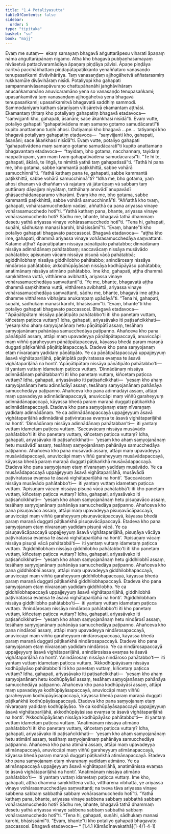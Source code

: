 ```yaml
---
title: "1.4 Potaliyasutta"
tableOfContents: false
sidebar:
  order: 5
type: "tipitaka"
basket: "su"
book: "majj"
---
```



<DynamicBreadcrumb />

<Division number="31" book="majj" bookNo="10" page="22">

<Paragraph number="66" book="majj">
Evaṃ me sutaṃ—  ekaṃ samayaṃ bhagavā aṅguttarāpesu viharati āpaṇaṃ nāma aṅguttarāpānaṃ nigamo. Atha kho bhagavā pubbaṇhasamayaṃ nivāsetvā pattacīvaramādāya āpaṇaṃ piṇḍāya pāvisi. Āpaṇe piṇḍāya caritvā pacchābhattaṃ piṇḍapātapaṭikkanto yenaññataro vanasaṇḍo tenupasaṅkami divāvihārāya. Taṃ vanasaṇḍaṃ ajjhogāhetvā aññatarasmiṃ rukkhamūle divāvihāraṃ nisīdi. Potaliyopi kho gahapati sampannanivāsanapāvuraṇo chattupāhanāhi jaṅghāvihāraṃ anucaṅkamamāno anuvicaramāno yena so vanasaṇḍo tenupasaṅkami; upasaṅkamitvā taṃ vanasaṇḍaṃ ajjhogāhetvā yena bhagavā tenupasaṅkami; upasaṅkamitvā bhagavatā saddhiṃ sammodi. Sammodanīyaṃ kathaṃ sāraṇīyaṃ vītisāretvā ekamantaṃ aṭṭhāsi. Ekamantaṃ ṭhitaṃ kho potaliyaṃ gahapatiṃ bhagavā etadavoca—  “saṃvijjanti kho, gahapati, āsanāni; sace ākaṅkhasi nisīdā”ti. Evaṃ vutte, potaliyo gahapati “gahapativādena maṃ samaṇo gotamo samudācaratī”ti kupito anattamano tuṇhī ahosi.


</Paragraph>

<Paragraph number="67" book="majj">
Dutiyampi kho bhagavā …pe…  tatiyampi kho bhagavā potaliyaṃ gahapatiṃ etadavoca—  “saṃvijjanti kho, gahapati, āsanāni; sace ākaṅkhasi nisīdā”ti. Evaṃ vutte, potaliyo gahapati “gahapativādena maṃ samaṇo gotamo samudācaratī”ti kupito anattamano bhagavantaṃ etadavoca—  “tayidaṃ, bho gotama, nacchannaṃ, tayidaṃ nappatirūpaṃ, yaṃ maṃ tvaṃ gahapativādena samudācarasī”ti. “Te hi te, gahapati, ākārā, te liṅgā, te nimittā yathā taṃ gahapatissā”ti. “Tathā hi pana me, bho gotama, sabbe kammantā paṭikkhittā, sabbe vohārā samucchinnā”ti. “Yathā kathaṃ pana te, gahapati, sabbe kammantā paṭikkhittā, sabbe vohārā samucchinnā”ti? “Idha me, bho gotama, yaṃ ahosi dhanaṃ vā dhaññaṃ vā rajataṃ vā jātarūpaṃ vā sabbaṃ taṃ puttānaṃ dāyajjaṃ niyyātaṃ, tatthāhaṃ anovādī anupavādī ghāsacchādanaparamo viharāmi. Evaṃ kho me, bho gotama, sabbe kammantā paṭikkhittā, sabbe vohārā samucchinnā”ti. “Aññathā kho tvaṃ, gahapati, vohārasamucchedaṃ vadasi, aññathā ca pana ariyassa vinaye vohārasamucchedo hotī”ti. “Yathā kathaṃ pana, bhante, ariyassa vinaye vohārasamucchedo hoti? Sādhu me, bhante, bhagavā tathā dhammaṃ desetu yathā ariyassa vinaye vohārasamucchedo hotī”ti. “Tena hi, gahapati, suṇāhi, sādhukaṃ manasi karohi, bhāsissāmī”ti. “Evaṃ, bhante”ti kho potaliyo gahapati bhagavato paccassosi.


</Paragraph>

</Division>
<Division number="32" book="majj" bookNo="10" page="23">

<Paragraph number="68" book="majj">
Bhagavā etadavoca—  “aṭṭha kho ime, gahapati, dhammā ariyassa vinaye vohārasamucchedāya saṃvattanti. Katame aṭṭha? Apāṇātipātaṃ nissāya pāṇātipāto pahātabbo; dinnādānaṃ nissāya adinnādānaṃ pahātabbaṃ; saccavācaṃ nissāya musāvādo pahātabbo; apisuṇaṃ vācaṃ nissāya pisuṇā vācā pahātabbā; agiddhilobhaṃ nissāya giddhilobho pahātabbo; anindārosaṃ nissāya nindāroso pahātabbo; akkodhūpāyāsaṃ nissāya kodhūpāyāso pahātabbo; anatimānaṃ nissāya atimāno pahātabbo. Ime kho, gahapati, aṭṭha dhammā saṃkhittena vuttā, vitthārena avibhattā, ariyassa vinaye vohārasamucchedāya saṃvattantī”ti. “Ye me, bhante, bhagavatā aṭṭha dhammā saṃkhittena vuttā, vitthārena avibhattā, ariyassa vinaye vohārasamucchedāya saṃvattanti, sādhu me, bhante, bhagavā ime aṭṭha dhamme vitthārena vibhajatu anukampaṃ upādāyā”ti. “Tena hi, gahapati, suṇāhi, sādhukaṃ manasi karohi, bhāsissāmī”ti. “Evaṃ, bhante”ti kho potaliyo gahapati bhagavato paccassosi. Bhagavā etadavoca—


</Paragraph>

</Division>
<Division number="33" book="majj" bookNo="10" page="24">

<Paragraph number="69" book="majj">
“‘Apāṇātipātaṃ nissāya pāṇātipāto pahātabbo’ti iti kho panetaṃ vuttaṃ, kiñcetaṃ paṭicca vuttaṃ? Idha, gahapati, ariyasāvako iti paṭisañcikkhati—  ‘yesaṃ kho ahaṃ saṃyojanānaṃ hetu pāṇātipātī assaṃ, tesāhaṃ saṃyojanānaṃ pahānāya samucchedāya paṭipanno. Ahañceva kho pana pāṇātipātī assaṃ, attāpi maṃ upavadeyya pāṇātipātapaccayā, anuviccāpi maṃ viññū garaheyyuṃ pāṇātipātapaccayā, kāyassa bhedā paraṃ maraṇā duggati pāṭikaṅkhā pāṇātipātapaccayā. Etadeva kho pana saṃyojanaṃ etaṃ nīvaraṇaṃ yadidaṃ pāṇātipāto. Ye ca pāṇātipātapaccayā uppajjeyyuṃ āsavā vighātapariḷāhā, pāṇātipātā paṭiviratassa evaṃsa te āsavā vighātapariḷāhā na honti’. ‘Apāṇātipātaṃ nissāya pāṇātipāto pahātabbo’ti—  iti yantaṃ vuttaṃ idametaṃ paṭicca vuttaṃ.


</Paragraph>

</Division>
<Division number="34" book="majj" bookNo="10" page="24">

<Paragraph number="70" book="majj">
‘Dinnādānaṃ nissāya adinnādānaṃ pahātabban’ti iti kho panetaṃ vuttaṃ, kiñcetaṃ paṭicca vuttaṃ? Idha, gahapati, ariyasāvako iti paṭisañcikkhati—  ‘yesaṃ kho ahaṃ saṃyojanānaṃ hetu adinnādāyī assaṃ, tesāhaṃ saṃyojanānaṃ pahānāya samucchedāya paṭipanno. Ahañceva kho pana adinnādāyī assaṃ, attāpi maṃ upavadeyya adinnādānapaccayā, anuviccāpi maṃ viññū garaheyyuṃ adinnādānapaccayā, kāyassa bhedā paraṃ maraṇā duggati pāṭikaṅkhā adinnādānapaccayā. Etadeva kho pana saṃyojanaṃ etaṃ nīvaraṇaṃ yadidaṃ adinnādānaṃ. Ye ca adinnādānapaccayā uppajjeyyuṃ āsavā vighātapariḷāhā adinnādānā paṭiviratassa evaṃsa te āsavā vighātapariḷāhā na honti’. ‘Dinnādānaṃ nissāya adinnādānaṃ pahātabban’ti—  iti yantaṃ vuttaṃ idametaṃ paṭicca vuttaṃ.


</Paragraph>

</Division>
<Division number="35" book="majj" bookNo="10" page="24">

<Paragraph number="71" book="majj">
‘Saccavācaṃ nissāya musāvādo pahātabbo’ti iti kho panetaṃ vuttaṃ, kiñcetaṃ paṭicca vuttaṃ? Idha, gahapati, ariyasāvako iti paṭisañcikkhati—  ‘yesaṃ kho ahaṃ saṃyojanānaṃ hetu musāvādī assaṃ, tesāhaṃ saṃyojanānaṃ pahānāya samucchedāya paṭipanno. Ahañceva kho pana musāvādī assaṃ, attāpi maṃ upavadeyya musāvādapaccayā, anuviccāpi maṃ viññū garaheyyuṃ musāvādapaccayā, kāyassa bhedā paraṃ maraṇā duggati pāṭikaṅkhā musāvādapaccayā. Etadeva kho pana saṃyojanaṃ etaṃ nīvaraṇaṃ yadidaṃ musāvādo. Ye ca musāvādapaccayā uppajjeyyuṃ āsavā vighātapariḷāhā, musāvādā paṭiviratassa evaṃsa te āsavā vighātapariḷāhā na honti’. ‘Saccavācaṃ nissāya musāvādo pahātabbo’ti—  iti yantaṃ vuttaṃ idametaṃ paṭicca vuttaṃ.


</Paragraph>

</Division>
<Division number="36" book="majj" bookNo="10" page="25">

<Paragraph number="72" book="majj">
‘Apisuṇaṃ vācaṃ nissāya pisuṇā vācā pahātabbā’ti iti kho panetaṃ vuttaṃ, kiñcetaṃ paṭicca vuttaṃ? Idha, gahapati, ariyasāvako iti paṭisañcikkhati—  ‘yesaṃ kho ahaṃ saṃyojanānaṃ hetu pisuṇavāco assaṃ, tesāhaṃ saṃyojanānaṃ pahānāya samucchedāya paṭipanno. Ahañceva kho pana pisuṇavāco assaṃ, attāpi maṃ upavadeyya pisuṇavācāpaccayā, anuviccāpi maṃ viññū garaheyyuṃ pisuṇavācāpaccayā, kāyassa bhedā paraṃ maraṇā duggati pāṭikaṅkhā pisuṇavācāpaccayā. Etadeva kho pana saṃyojanaṃ etaṃ nīvaraṇaṃ yadidaṃ pisuṇā vācā. Ye ca pisuṇavācāpaccayā uppajjeyyuṃ āsavā vighātapariḷāhā, pisuṇāya vācāya paṭiviratassa evaṃsa te āsavā vighātapariḷāhā na honti’. ‘Apisuṇaṃ vācaṃ nissāya pisuṇā vācā pahātabbā’ti—  iti yantaṃ vuttaṃ idametaṃ paṭicca vuttaṃ.


</Paragraph>

</Division>
<Division number="37" book="majj" bookNo="10" page="25">

<Paragraph number="73" book="majj">
‘Agiddhilobhaṃ nissāya giddhilobho pahātabbo’ti iti kho panetaṃ vuttaṃ, kiñcetaṃ paṭicca vuttaṃ? Idha, gahapati, ariyasāvako iti paṭisañcikkhati—  ‘yesaṃ kho ahaṃ saṃyojanānaṃ hetu giddhilobhī assaṃ, tesāhaṃ saṃyojanānaṃ pahānāya samucchedāya paṭipanno. Ahañceva kho pana giddhilobhī assaṃ, attāpi maṃ upavadeyya giddhilobhapaccayā, anuviccāpi maṃ viññū garaheyyuṃ giddhilobhapaccayā, kāyassa bhedā paraṃ maraṇā duggati pāṭikaṅkhā giddhilobhapaccayā. Etadeva kho pana saṃyojanaṃ etaṃ nīvaraṇaṃ yadidaṃ giddhilobho. Ye ca giddhilobhapaccayā uppajjeyyuṃ āsavā vighātapariḷāhā, giddhilobhā paṭiviratassa evaṃsa te āsavā vighātapariḷāhā na honti’. ‘Agiddhilobhaṃ nissāya giddhilobho pahātabbo’ti—  iti yantaṃ vuttaṃ idametaṃ paṭicca vuttaṃ.


</Paragraph>

</Division>
<Division number="38" book="majj" bookNo="10" page="25">

<Paragraph number="74" book="majj">
‘Anindārosaṃ nissāya nindāroso pahātabbo’ti iti kho panetaṃ vuttaṃ, kiñcetaṃ paṭicca vuttaṃ? Idha, gahapati, ariyasāvako iti paṭisañcikkhati—  ‘yesaṃ kho ahaṃ saṃyojanānaṃ hetu nindārosī assaṃ, tesāhaṃ saṃyojanānaṃ pahānāya samucchedāya paṭipanno. Ahañceva kho pana nindārosī assaṃ, attāpi maṃ upavadeyya nindārosapaccayā, anuviccāpi maṃ viññū garaheyyuṃ nindārosapaccayā, kāyassa bhedā paraṃ maraṇā duggati pāṭikaṅkhā nindārosapaccayā. Etadeva kho pana saṃyojanaṃ etaṃ nīvaraṇaṃ yadidaṃ nindāroso. Ye ca nindārosapaccayā uppajjeyyuṃ āsavā vighātapariḷāhā, anindārosissa evaṃsa te āsavā vighātapariḷāhā na honti’. ‘Anindārosaṃ nissāya nindāroso pahātabbo’ti—  iti yantaṃ vuttaṃ idametaṃ paṭicca vuttaṃ.


</Paragraph>

</Division>
<Division number="39" book="majj" bookNo="10" page="26">

<Paragraph number="75" book="majj">
‘Akkodhūpāyāsaṃ nissāya kodhūpāyāso pahātabbo’ti iti kho panetaṃ vuttaṃ, kiñcetaṃ paṭicca vuttaṃ? Idha, gahapati, ariyasāvako iti paṭisañcikkhati—  ‘yesaṃ kho ahaṃ saṃyojanānaṃ hetu kodhūpāyāsī assaṃ, tesāhaṃ saṃyojanānaṃ pahānāya samucchedāya paṭipanno. Ahañceva kho pana kodhūpāyāsī assaṃ, attāpi maṃ upavadeyya kodhūpāyāsapaccayā, anuviccāpi maṃ viññū garaheyyuṃ kodhūpāyāsapaccayā, kāyassa bhedā paraṃ maraṇā duggati pāṭikaṅkhā kodhūpāyāsapaccayā. Etadeva kho pana saṃyojanaṃ etaṃ nīvaraṇaṃ yadidaṃ kodhūpāyāso. Ye ca kodhūpāyāsapaccayā uppajjeyyuṃ āsavā vighātapariḷāhā, akkodhūpāyāsissa evaṃsa te āsavā vighātapariḷāhā na honti’. ‘Akkodhūpāyāsaṃ nissāya kodhūpāyāso pahātabbo’ti—  iti yantaṃ vuttaṃ idametaṃ paṭicca vuttaṃ.


</Paragraph>

</Division>
<Division number="40" book="majj" bookNo="10" page="26">

<Paragraph number="76" book="majj">
‘Anatimānaṃ nissāya atimāno pahātabbo’ti iti kho panetaṃ vuttaṃ, kiñcetaṃ paṭicca vuttaṃ? Idha, gahapati, ariyasāvako iti paṭisañcikkhati—  ‘yesaṃ kho ahaṃ saṃyojanānaṃ hetu atimānī assaṃ, tesāhaṃ saṃyojanānaṃ pahānāya samucchedāya paṭipanno. Ahañceva kho pana atimānī assaṃ, attāpi maṃ upavadeyya atimānapaccayā, anuviccāpi maṃ viññū garaheyyuṃ atimānapaccayā, kāyassa bhedā paraṃ maraṇā duggati pāṭikaṅkhā atimānapaccayā. Etadeva kho pana saṃyojanaṃ etaṃ nīvaraṇaṃ yadidaṃ atimāno. Ye ca atimānapaccayā uppajjeyyuṃ āsavā vighātapariḷāhā, anatimānissa evaṃsa te āsavā vighātapariḷāhā na honti’. ‘Anatimānaṃ nissāya atimāno pahātabbo’ti—  iti yantaṃ vuttaṃ idametaṃ paṭicca vuttaṃ.


</Paragraph>

</Division>
<Division number="41" book="majj" bookNo="10" page="27">

<Paragraph number="77" book="majj">
Ime kho, gahapati, aṭṭha dhammā saṃkhittena vuttā, vitthārena vibhattā, ye ariyassa vinaye vohārasamucchedāya saṃvattanti; na tveva tāva ariyassa vinaye sabbena sabbaṃ sabbathā sabbaṃ vohārasamucchedo hotī”ti.


</Paragraph>

<Paragraph number="78" book="majj">
“Yathā kathaṃ pana, bhante, ariyassa vinaye sabbena sabbaṃ sabbathā sabbaṃ vohārasamucchedo hoti? Sādhu me, bhante, bhagavā tathā dhammaṃ desetu yathā ariyassa vinaye sabbena sabbaṃ sabbathā sabbaṃ vohārasamucchedo hotī”ti. “Tena hi, gahapati, suṇāhi, sādhukaṃ manasi karohi, bhāsissāmī”ti. “Evaṃ, bhante”ti kho potaliyo gahapati bhagavato paccassosi. Bhagavā etadavoca—

</Paragraph>
</Division>

<TableOfContents book="majj" section="1.4">
* [1.4.1 Kāmādīnavakathā](1-4/1-4-1)
</TableOfContents>